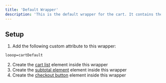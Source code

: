 ```yaml
---
title: 'Default Wrapper'
description: 'This is the default wrapper for the cart. It contains the list of items in the cart and buttons to go to checkout.'
---
```


## Setup
1. Add the following custom attribute to this wrapper:
```html
looop=cartDefault
```
2. Create the [cart list](/webflow/cart/default/list) element inside this wrapper
3. Create the [subtotal element](/webflow/cart/default/subtotal) element inside this wrapper
4. Create the [checkout button](/webflow/cart/default/checkout) element inside this wrapper
